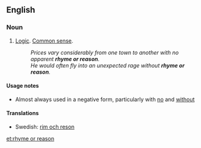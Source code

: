 ==English==
 
===Noun===
{{en-noun|sg=[[rhyme]] [[or]] [[reason]]|-}}

# {{idiomatic}} [[logic|Logic]]. [[common sense|Common sense]].
#: ''Prices vary considerably from one town to another with no apparent '''rhyme or reason'''.''
#: ''He would often fly into an unexpected rage without '''rhyme or reason'''.''

====Usage notes====
* Almost always used in a negative form, particularly with [[no]] and [[without]]

====Translations====
*Swedish: [[rim och reson]]

[[et:rhyme or reason]]